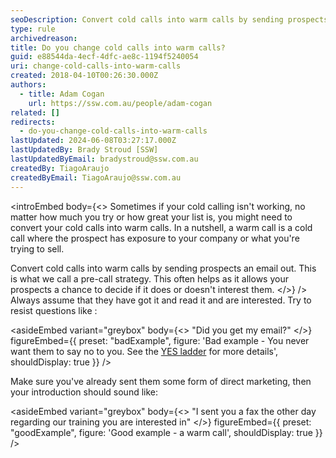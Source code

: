 ```yaml
---
seoDescription: Convert cold calls into warm calls by sending prospects an email out, allowing them to decide if it's of interest to them.
type: rule
archivedreason:
title: Do you change cold calls into warm calls?
guid: e88544da-4ecf-4dfc-ae8c-1194f5240054
uri: change-cold-calls-into-warm-calls
created: 2018-04-10T00:26:30.000Z
authors:
  - title: Adam Cogan
    url: https://ssw.com.au/people/adam-cogan
related: []
redirects:
  - do-you-change-cold-calls-into-warm-calls
lastUpdated: 2024-06-08T03:27:17.000Z
lastUpdatedBy: Brady Stroud [SSW]
lastUpdatedByEmail: bradystroud@ssw.com.au
createdBy: TiagoAraujo
createdByEmail: TiagoAraujo@ssw.com.au
---
```


<introEmbed
  body={<>
Sometimes if your cold calling isn't working, no matter how much you try or how great your list is, you might need to convert your cold calls into warm calls. In a nutshell, a warm call is a cold call where the prospect has exposure to your company or what you're trying to sell.

Convert cold calls into warm calls by sending prospects an email out. This is what we call a pre-call strategy. This often helps as it allows your prospects a chance to decide if it does or doesn't interest them.
  </>}
/>
Always assume that they have got it and read it and are interested. Try to resist questions like :

<asideEmbed
  variant="greybox"
  body={<>
    "Did you get my email?"
  </>}
  figureEmbed={{
    preset: "badExample",
    figure: 'Bad example - You never want them to say no to you. See the [YES ladder](/build-a-yes-ladder-to-your-outbound-script) for more details',
    shouldDisplay: true
  }}
/>

Make sure you've already sent them some form of direct marketing, then your introduction should sound like:

<asideEmbed
  variant="greybox"
  body={<>
    "I sent you a fax the other day regarding our training you are interested in"
  </>}
  figureEmbed={{
    preset: "goodExample",
    figure: 'Good example - a warm call',
    shouldDisplay: true
  }}
/>
